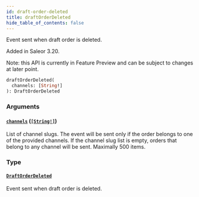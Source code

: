 ```yaml
---
id: draft-order-deleted
title: draftOrderDeleted
hide_table_of_contents: false
---
```


Event sent when draft order is deleted.

Added in Saleor 3.20.

Note: this API is currently in Feature Preview and can be subject to changes at later point.

```graphql
draftOrderDeleted(
  channels: [String!]
): DraftOrderDeleted
```

### Arguments

#### [`channels`](#) ([`[String!]`](../../../developer/api-reference/scalars/string))

List of channel slugs. The event will be sent only if the order belongs to one of the provided channels. If the channel slug list is empty, orders that belong to any channel will be sent. Maximally 500 items.

### Type

#### [`DraftOrderDeleted`](../../../developer/api-reference/objects/draft-order-deleted)

Event sent when draft order is deleted.
